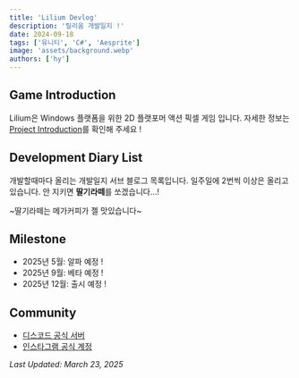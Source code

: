 ```yaml
---
title: 'Lilium Devlog'
description: '릴리움 개발일지 !'
date: 2024-09-18
tags: ['유니티', 'C#', 'Aesprite']
image: 'assets/background.webp'
authors: ['hy']
---
```



## Game Introduction

Lilium은 Windows 플랫폼을 위한 2D 플랫포머 액션 픽셀 게임 입니다.
자세한 정보는 [Project Introduction](/project/lilium)를 확인해 주세요 !

## Development Diary List

개발할때마다 올리는 개발일지 서브 블로그 목록입니다.
일주일에 2번씩 이상은 올리고 있습니다. 안 지키면 **딸기라떼**를 쏘겠습니다...!

~딸기라떼는 메가커피가 젤 맛있습니다~

<SubBlogList
  parentId="lilium-devlog"
  title="Development Chapters"
  showImage={false}
/>

## Milestone

- 2025년 5월: 알파 예정 !
- 2025년 9월: 베타 예정 !
- 2025년 12월: 출시 예정 !

## Community

- [디스코드 공식 서버](https://discord.com/invite/GgqAc5Z4UP)
- [인스타그램 공식 계정](https://www.instagram.com/lilium_rene/)

_Last Updated: March 23, 2025_
